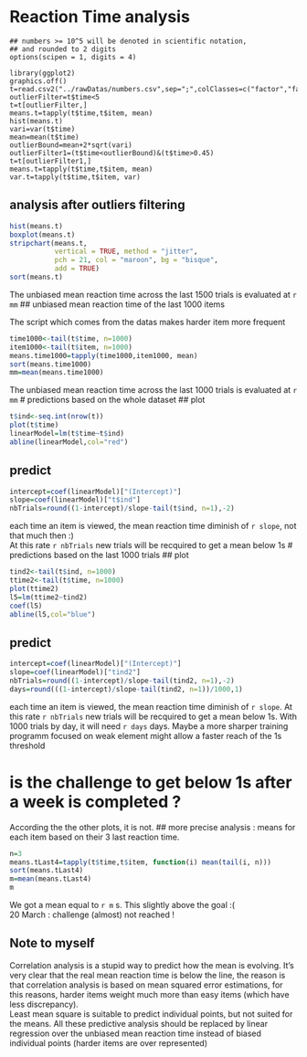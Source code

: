 Reaction Time analysis
========================================================
  ```rsetup
## numbers >= 10^5 will be denoted in scientific notation,
## and rounded to 2 digits
options(scipen = 1, digits = 4)
```

```{recho=FALSE,}
library(ggplot2)
graphics.off()
t=read.csv2("../rawDatas/numbers.csv",sep=";",colClasses=c("factor","factor","numeric","factor","numeric","factor"),dec=".")
outlierFilter=t$time<5
t=t[outlierFilter,]
means.t=tapply(t$time,t$item, mean)
hist(means.t)
vari=var(t$time)
mean=mean(t$time)
outlierBound=mean+2*sqrt(vari)
outlierFilter1=(t$time<outlierBound)&(t$time>0.45)
t=t[outlierFilter1,]
means.t=tapply(t$time,t$item, mean)
var.t=tapply(t$time,t$item, var)
```
## analysis after outliers filtering
```r
hist(means.t)
boxplot(means.t)
stripchart(means.t, 
           vertical = TRUE, method = "jitter", 
           pch = 21, col = "maroon", bg = "bisque", 
           add = TRUE) 
sort(means.t)
```

The unbiased mean reaction time across the last 1500 trials is evaluated at `r mm`
## unbiased mean reaction time of the last 1000 items

The script which comes from the datas makes harder item more frequent
```r
time1000<-tail(t$time, n=1000)
item1000<-tail(t$item, n=1000)
means.time1000=tapply(time1000,item1000, mean)
sort(means.time1000)
mm=mean(means.time1000)
```
The unbiased mean reaction time across the last 1000 trials is evaluated at `r mm`
# predictions based on the whole dataset
## plot
```r
t$ind<-seq.int(nrow(t))
plot(t$time)
linearModel=lm(t$time~t$ind)
abline(linearModel,col="red")
```
## predict
```r
intercept=coef(linearModel)["(Intercept)"]
slope=coef(linearModel)["t$ind"]
nbTrials=round((1-intercept)/slope-tail(t$ind, n=1),-2)
```
each time an item is viewed, the mean reaction time diminish of `r slope`, not that much then :)   
At this rate `r nbTrials` new trials will be recquired to get a mean below 1s
# predictions based on the last 1000 trials
## plot
```r
tind2<-tail(t$ind, n=1000)
ttime2<-tail(t$time, n=1000)
plot(ttime2)
l5=lm(ttime2~tind2)
coef(l5)
abline(l5,col="blue")
```
## predict
```r
intercept=coef(linearModel)["(Intercept)"]
slope=coef(linearModel)["tind2"]
nbTrials=round((1-intercept)/slope-tail(tind2, n=1),-2)
days=round(((1-intercept)/slope-tail(tind2, n=1))/1000,1)
```
each time an item is viewed, the mean reaction time diminish of `r slope`.
At this rate `r nbTrials` new trials will be recquired to get a mean below 1s. With 1000 trials by day, it will need `r days` days. Maybe a more sharper training programm focused on weak element might allow a faster reach of the 1s threshold

# is the challenge to get below 1s after a week is completed ?
According the the other plots, it is not.
## more precise analysis : means for each item based on their 3 last reaction time.
```r
n=3
means.tLast4=tapply(t$time,t$item, function(i) mean(tail(i, n)))
sort(means.tLast4)
m=mean(means.tLast4)
m
```
We got a mean equal to `r m` s. This slightly above the goal :(   
20 March : challenge (almost) not reached !

## Note to myself
Correlation analysis is a stupid way to predict how the mean is evolving. It's very clear that the real mean reaction time is below the line, the reason is that correlation analysis is based on mean squared error estimations, for this reasons, harder items weight much more than easy items (which have less discrepancy).   
Least mean square is suitable to predict individual points, but not suited for the means. 
All these predictive analysis should be replaced by linear regression over the unbiased mean reaction time instead of biased individual points (harder items are over represented)